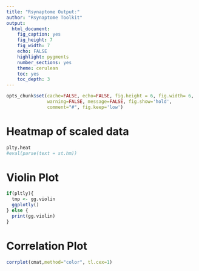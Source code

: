 ```yaml
---
title: "Rsynaptome Output:"
author: "Rsynaptome Toolkit"
output:
  html_document:
    fig_caption: yes
    fig_height: 7
    fig_width: 7
    echo: FALSE
    highlight: pygments
    number_sections: yes
    theme: cerulean
    toc: yes
    toc_depth: 3
---
```



```r
opts_chunk$set(cache=FALSE, echo=FALSE, fig.height = 6, fig.width= 6,
               warning=FALSE, message=FALSE, fig.show='hold',
               comment="#", fig.keep='low')
```

# Heatmap of scaled data
```r
plty.heat
#eval(parse(text = st.hm))
```

# Violin Plot
```r
if(pltly){
  tmp <- gg.violin
  ggplotly()
} else {
  print(gg.violin) 
}
```

# Correlation Plot
```r
corrplot(cmat,method="color", tl.cex=1)
```
